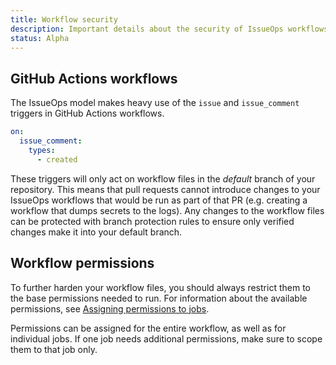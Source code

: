 ```yaml
---
title: Workflow security
description: Important details about the security of IssueOps workflows
status: Alpha
---
```



## GitHub Actions workflows

The IssueOps model makes heavy use of the `issue` and `issue_comment` triggers
in GitHub Actions workflows.

```yaml
on:
  issue_comment:
    types:
      - created
```

These triggers will only act on workflow files in the _default_ branch of your
repository. This means that pull requests cannot introduce changes to your
IssueOps workflows that would be run as part of that PR (e.g. creating a
workflow that dumps secrets to the logs). Any changes to the workflow files can
be protected with branch protection rules to ensure only verified changes make
it into your default branch.

## Workflow permissions

To further harden your workflow files, you should always restrict them to the
base permissions needed to run. For information about the available permissions,
see
[Assigning permissions to jobs](https://docs.github.com/en/actions/using-jobs/assigning-permissions-to-jobs).

<Alert severity="info">
  Permissions can be assigned for the entire workflow, as well as for individual
  jobs. If one job needs additional permissions, make sure to scope them to that
  job only.
</Alert>
